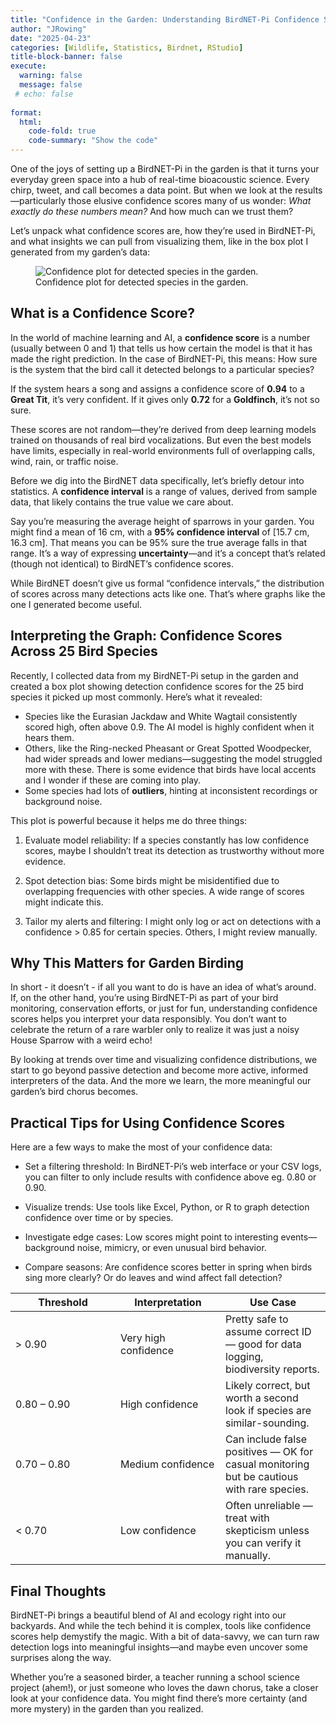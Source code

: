 ```yaml
---
title: "Confidence in the Garden: Understanding BirdNET-Pi Confidence Scores and Why They Matter"
author: "JRowing"
date: "2025-04-23"
categories: [Wildlife, Statistics, Birdnet, RStudio]
title-block-banner: false
execute: 
  warning: false
  message: false
 # echo: false
 
format:
  html:
    code-fold: true
    code-summary: "Show the code"
---
```


One of the joys of setting up a BirdNET-Pi in the garden is that it turns your everyday green space into a hub of real-time bioacoustic science. Every chirp, tweet, and call becomes a data point. But when we look at the results—particularly those elusive confidence scores many of us wonder: *What exactly do these numbers mean?* And how much can we trust them?

Let’s unpack what confidence scores are, how they’re used in BirdNET-Pi, and what insights we can pull from visualizing them, like in the box plot I generated from my garden's data:

![Confidence plot for detected species in the garden.](Detection confidence.png)

## What is a Confidence Score?

In the world of machine learning and AI, a **confidence score** is a number (usually between 0 and 1) that tells us how certain the model is that it has made the right prediction. In the case of BirdNET-Pi, this means: How sure is the system that the bird call it detected belongs to a particular species?

If the system hears a song and assigns a confidence score of **0.94** to a **Great Tit**, it’s very confident. If it gives only **0.72** for a **Goldfinch**, it’s not so sure.

These scores are not random—they’re derived from deep learning models trained on thousands of real bird vocalizations. But even the best models have limits, especially in real-world environments full of overlapping calls, wind, rain, or traffic noise.

Before we dig into the BirdNET data specifically, let’s briefly detour into statistics. A **confidence interval** is a range of values, derived from sample data, that likely contains the true value we care about.

Say you're measuring the average height of sparrows in your garden. You might find a mean of 16 cm, with a **95% confidence interval** of [15.7 cm, 16.3 cm]. That means you can be 95% sure the true average falls in that range. It’s a way of expressing **uncertainty**—and it’s a concept that’s related (though not identical) to BirdNET's confidence scores.

While BirdNET doesn’t give us formal “confidence intervals,” the distribution of scores across many detections acts like one. That’s where graphs like the one I generated become useful.


## Interpreting the Graph: Confidence Scores Across 25 Bird Species

Recently, I collected data from my BirdNET-Pi setup in the garden and created a box plot showing detection confidence scores for the 25 bird species it picked up most commonly. Here’s what it revealed:

-   Species like the Eurasian Jackdaw and White Wagtail consistently scored high, often above 0.9. The AI model is highly confident when it hears them.
-   Others, like the Ring-necked Pheasant or Great Spotted Woodpecker, had wider spreads and lower medians—suggesting the model struggled more with these. There is some evidence that birds have local accents and I wonder if these are coming into play.
-   Some species had lots of **outliers**, hinting at inconsistent recordings or background noise.

This plot is powerful because it helps me do three things: 

1. Evaluate model reliability: If a species constantly has low confidence scores, maybe I shouldn't treat its detection as trustworthy without more evidence. 

2. Spot detection bias: Some birds might be misidentified due to overlapping frequencies with other species. A wide range of scores might indicate this. 

3. Tailor my alerts and filtering: I might only log or act on detections with a confidence \> 0.85 for certain species. Others, I might review manually.


## Why This Matters for Garden Birding

In short - it doesn't - if all you want to do is have an idea of what's around. If, on the other hand, you're using BirdNET-Pi as part of your bird monitoring, conservation efforts, or just for fun, understanding confidence scores helps you interpret your data responsibly. You don’t want to celebrate the return of a rare warbler only to realize it was just a noisy House Sparrow with a weird echo!

By looking at trends over time and visualizing confidence distributions, we start to go beyond passive detection and become more active, informed interpreters of the data. And the more we learn, the more meaningful our garden's bird chorus becomes.



## Practical Tips for Using Confidence Scores

Here are a few ways to make the most of your confidence data:

-   Set a filtering threshold: In BirdNET-Pi’s web interface or your CSV logs, you can filter to only include results with confidence above eg. 0.80 or 0.90.

-   Visualize trends: Use tools like Excel, Python, or R to graph detection confidence over time or by species.
-   Investigate edge cases: Low scores might point to interesting events—background noise, mimicry, or even unusual bird behavior.
-   Compare seasons: Are confidence scores better in spring when birds sing more clearly? Or do leaves and wind affect fall detection?

| Threshold | Interpretation | Use Case |
| --- | --- | --- |
|> 0.90 | Very high confidence | Pretty safe to assume correct ID — good for data logging, biodiversity reports.|
|0.80 – 0.90 | High confidence | Likely correct, but worth a second look if species are similar-sounding.|
|0.70 – 0.80 | Medium confidence | Can include false positives — OK for casual monitoring but be cautious with rare species.|
|< 0.70 | Low confidence | Often unreliable — treat with skepticism unless you can verify it manually.|

## Final Thoughts

BirdNET-Pi brings a beautiful blend of AI and ecology right into our backyards. And while the tech behind it is complex, tools like confidence scores help demystify the magic. With a bit of data-savvy, we can turn raw detection logs into meaningful insights—and maybe even uncover some surprises along the way.

Whether you're a seasoned birder, a teacher running a school science project (ahem!), or just someone who loves the dawn chorus, take a closer look at your confidence data. You might find there's more certainty (and more mystery) in the garden than you realized.
